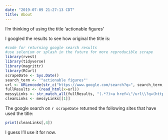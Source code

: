 ---
date: "2019-07-09 21:27:13 CDT"
title: About
---

I'm thinking of using the title 'actionable figures'

I googled the results to see how original the title is:

```{r, google_scrape, echo=TRUE, results='hide', warning=FALSE, message=FALSE}
#code for returning google search results
#use selenium or splash in the future for more reproducible scrape
library(rvest)
library(tidyverse)
library(magrittr)
library(RCurl)
scrapeDate <- Sys.Date()
search_term <- '"actionable figures"'
url <- URLencode(str_c("https://www.google.com/search?q=", search_term,sep=""))
fullResults <- (read_html(x=url))
messyLinks <- str_match_all(fullResults, "(.*?)<a href=\"/url\\?q=(http|https)://(.*?)\"")
cleanLinks <- messyLinks[[1]]
```
The google search on `r scrapeDate` returned the following sites that have used the title:
```{r}
print(cleanLinks[,4])
```

I guess I'll use it for now.
